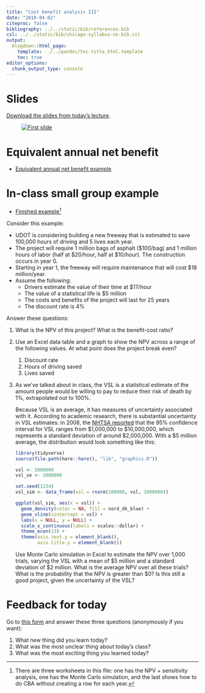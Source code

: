 ```yaml
---
title: "Cost benefit analysis III"
date: "2018-04-02"
citeproc: false
bibliography: ../../static/bib/references.bib
csl: ../../static/bib/chicago-syllabus-no-bib.csl
output:
  blogdown::html_page:
    template: ../../pandoc/toc-title_html.template
    toc: true
editor_options: 
  chunk_output_type: console
---
```


# Slides

[Download the slides from today's lecture](/slides/MPA-612_2018-04-02.pdf).

<figure>
[![First slide](/images/slides/slides_2018-04-02.png)](/slides/MPA-612_2018-04-02.pdf)
</figure>


# Equivalent annual net benefit

- [<i class="fa fa-file-excel-o" aria-hidden="true"></i> Equivalent annual net benefit example](/files/eanb.xlsx)


# In-class small group example

- [<i class="fa fa-file-excel-o" aria-hidden="true"></i> Finished example](/files/freeway-finished.xlsx)^[There are three worksheets in this file: one has the NPV + sensitivity analysis, one has the Monte Carlo simulation, and the last shows how to do CBA without creating a row for each year.]

Consider this example:

- UDOT is considering building a new freeway that is estimated to save 100,000 hours of driving and 5 lives each year. 
- The project will require 1 million bags of asphalt (\$100/bag) and 1 million hours of labor (half at 
\$20/hour, half at $10/hour). The construction occurs in year 0.
- Starting in year 1, the freeway will require maintenance that will cost $18 million/year.
- Assume the following:
    - Drivers estimate the value of their time at \$17/hour
    - The value of a statistical life is \$5 million
    - The costs and benefits of the project will last for 25 years
    - The discount rate is 4%

Answer these questions:

1. What is the NPV of this project? What is the benefit-cost ratio?

2. Use an Excel data table and a graph to show the NPV across a range of the following values. At what point does the project break even?
    1. Discount rate
    2. Hours of driving saved
    3. Lives saved

3. As we've talked about in class, the VSL is a statistical estimate of the amount people would be willing to pay to reduce their risk of death by 1%, extrapolated out to 100%. 

    Because VSL is an average, it has measures of uncertainty associated with it. According to academic research, there is substantial uncertainty in VSL estimates: in 2008, the [NHTSA reported](https://www.nhtsa.gov/staticfiles/administration/pdf/Value_of_Life_Guidance_020508.pdf) that the 95% confidence interval for VSL ranges from \$1,000,000 to \$10,000,000, which represents a standard deviation of around \$2,000,000. With a \$5 million average, the distribution would look something like this:

    ```r
    library(tidyverse)
    source(file.path(here::here(), "lib", "graphics.R"))
    
    vsl <- 5000000
    vsl_se <- 2000000
    
    set.seed(1234)
    vsl_sim <- data_frame(vsl = rnorm(100000, vsl, 2000000))
    
    ggplot(vsl_sim, aes(x = vsl)) +
      geom_density(color = NA, fill = nord_dk_blue) + 
      geom_vline(xintercept = vsl) +
      labs(x = NULL, y = NULL) +
      scale_x_continuous(labels = scales::dollar) +
      theme_econ(13) +
      theme(axis.text.y = element_blank(),
            axis.title.y = element_blank())
    ```
    
    Use Monte Carlo simulation in Excel to estimate the NPV over 1,000 trials, varying the VSL with a mean of \$5 million and a standard deviation of \$2 million. What is the average NPV over all these trials? What is the probability that the NPV is greater than \$0? Is this still a good project, given the uncertainty of the VSL?


# Feedback for today

Go to [this form](https://goo.gl/forms/55ggByhQd3U8eW6e2) and answer these three questions (anonymously if you want):

1. What new thing did you learn today?
2. What was the most unclear thing about today's class?
3. What was the most exciting thing you learned today?
